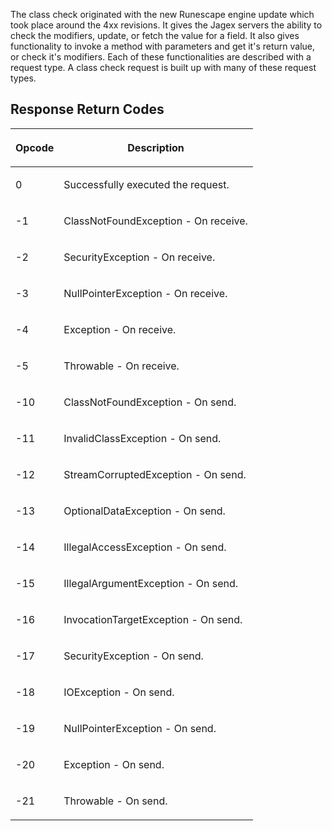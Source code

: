 The class check originated with the new Runescape engine update which took place around the 4xx revisions. It gives the Jagex servers the ability to check the modifiers, update, or fetch the value for a field. It also gives functionality to invoke a method with parameters and get it's return value, or check it's modifiers. Each of these functionalities are described with a request type. A class check request is built up with many of these request types.

== Response Return Codes ==

{| border=2px
! Opcode
! Description
|-
! 0
! Successfully executed the request.
|-
! -1
! ClassNotFoundException - On receive.
|-
! -2
! SecurityException - On receive.
|-
! -3
! NullPointerException - On receive.
|-
! -4
! Exception - On receive.
|-
! -5
! Throwable - On receive.
|-
! -10
! ClassNotFoundException - On send.
|-
! -11
! InvalidClassException - On send.
|-
! -12
! StreamCorruptedException - On send.
|-
! -13
! OptionalDataException - On send.
|-
! -14
! IllegalAccessException - On send.
|-
! -15
! IllegalArgumentException - On send.
|-
! -16
! InvocationTargetException - On send.
|-
! -17
! SecurityException - On send.
|-
! -18
! IOException - On send.
|-
! -19
! NullPointerException - On send.
|-
! -20
! Exception - On send.
|-
! -21
! Throwable - On send.
|}